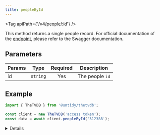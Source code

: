 ```yaml
---
title: peopleById
---
```



<Tag apiPath={'/v4/people/:id'} />

This method returns a single people record. For official documentation of the
[endpoint](https://thetvdb.github.io/v4-api/#/People/getPeopleBase), please refer to the Swagger
documentation.

## Parameters

| Params | Type     | Required | Description     |
| ------ | -------- | :------: | --------------- |
| id     | `string` |   Yes    | The people `id` |

## Example

```js {4}
import { TheTVDB } from '@untidy/thetvdb';

const client = new TheTVDB('access token');
const data = await client.peopleById('312388');
```

<Details>

```js
{
  status: 'success',
  data: {
    id: 312388,
    name: 'Chris Pratt',
    image: 'https://artworks.thetvdb.com/banners/person/312388/primary.jpg',
    score: 0,
    nameTranslations: ['eng', 'spa', 'por', 'pt', 'ell', 'pol'],
    // ...
  },
};
```

</Details>
